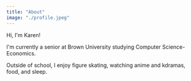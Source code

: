 ```yaml
---
title: "About"
image: "./profile.jpeg"
---
```


Hi, I'm Karen!

I'm currently a senior at Brown University studying Computer Science-Economics.

Outside of school, I enjoy figure skating, watching anime and kdramas, food, and sleep.
